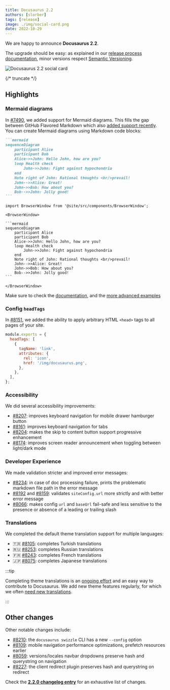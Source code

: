 ```yaml
---
title: Docusaurus 2.2
authors: [slorber]
tags: [release]
image: ./img/social-card.png
date: 2022-10-29
---
```


We are happy to announce **Docusaurus 2.2**.

The upgrade should be easy: as explained in our [release process documentation](/community/release-process), minor versions respect [Semantic Versioning](https://semver.org/).

![Docusaurus 2.2 social card](./img/social-card.png)

{/* truncate */}

## Highlights

### Mermaid diagrams

In [#7490](https://github.com/facebook/docusaurus/pull/7490), we added support for Mermaid diagrams. This fills the gap between GitHub Flavored Markdown which also [added support recently](https://github.blog/2022-02-14-include-diagrams-markdown-files-mermaid/). You can create Mermaid diagrams using Markdown code blocks:

````md
```mermaid
sequenceDiagram
    participant Alice
    participant Bob
    Alice->>John: Hello John, how are you?
    loop Health check
        John->>John: Fight against hypochondria
    end
    Note right of John: Rational thoughts <br/>prevail!
    John-->>Alice: Great!
    John->>Bob: How about you?
    Bob-->>John: Jolly good!
```
````

````mdx-code-block
import BrowserWindow from '@site/src/components/BrowserWindow';

<BrowserWindow>

```mermaid
sequenceDiagram
    participant Alice
    participant Bob
    Alice->>John: Hello John, how are you?
    loop Health check
        John->>John: Fight against hypochondria
    end
    Note right of John: Rational thoughts <br/>prevail!
    John-->>Alice: Great!
    John->>Bob: How about you?
    Bob-->>John: Jolly good!
```

</BrowserWindow>

````

Make sure to check the [documentation](/docs/markdown-features/diagrams), and the [more advanced examples](/tests/pages/diagrams)

### Config `headTags`

In [#8151](https://github.com/facebook/docusaurus/pull/8151), we added the ability to apply arbitrary HTML `<head>` tags to all pages of your site.

```js title="docusaurus.config.js"
module.exports = {
  headTags: [
    {
      tagName: 'link',
      attributes: {
        rel: 'icon',
        href: '/img/docusaurus.png',
      },
    },
  ],
};
```

### Accessibility

We did several accessibility improvements:

- [#8207](https://github.com/facebook/docusaurus/pull/8207): improves keyboard navigation for mobile drawer hamburger button
- [#8161](https://github.com/facebook/docusaurus/pull/8161): improves keyboard navigation for tabs
- [#8204](https://github.com/facebook/docusaurus/pull/8204): makes the skip to content button support progressive enhancement
- [#8174](https://github.com/facebook/docusaurus/pull/8174): improves screen reader announcement when toggling between light/dark mode

### Developer Experience

We made validation stricter and improved error messages:

- [#8234](https://github.com/facebook/docusaurus/pull/8234): in case of doc processing failure, prints the problematic markdown file path in the error message
- [#8192](https://github.com/facebook/docusaurus/pull/8192) and [#8159](https://github.com/facebook/docusaurus/pull/8159): validates `siteConfig.url` more strictly and with better error message
- [#8066](https://github.com/facebook/docusaurus/pull/8066): makes config `url` and `baseUrl` fail-safe and less sensitive to the presence or absence of a leading or trailing slash

### Translations

We completed the default theme translation support for multiple languages:

- 🇹🇷 [#8105](https://github.com/facebook/docusaurus/pull/8105): completes Turkish translations
- 🇷🇺 [#8253](https://github.com/facebook/docusaurus/pull/8253): completes Russian translations
- 🇫🇷 [#8243](https://github.com/facebook/docusaurus/pull/8243): completes French translations
- 🇯🇵 [#8075](https://github.com/facebook/docusaurus/pull/8075): completes Japanese translations

:::tip

Completing theme translations is an [ongoing effort](https://github.com/facebook/docusaurus/issues/3526) and an easy way to contribute to Docusaurus. We add new theme features regularly, for which we often [need new translations](https://github.com/facebook/docusaurus/issues/3526).

:::

## Other changes

Other notable changes include:

- [#8210](https://github.com/facebook/docusaurus/pull/8210): the `docusaurus swizzle` CLI has a new `--config` option
- [#8109](https://github.com/facebook/docusaurus/pull/8109): mobile navigation performance optimizations, prefetch resources earlier
- [#8059](https://github.com/facebook/docusaurus/pull/8059): versions/locales navbar dropdowns preserve hash and querystring on navigation
- [#8227](https://github.com/facebook/docusaurus/pull/8227): the client redirect plugin preserves hash and querystring on redirect

Check the **[2.2.0 changelog entry](/changelog/2.2.0)** for an exhaustive list of changes.
